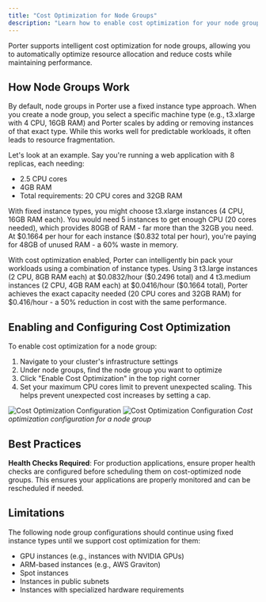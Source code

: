```yaml
---
title: "Cost Optimization for Node Groups"
description: "Learn how to enable cost optimization for your node groups to improve resource efficiency"
---
```


Porter supports intelligent cost optimization for node groups, allowing you to automatically optimize resource allocation and reduce costs while maintaining performance.

## How Node Groups Work

By default, node groups in Porter use a fixed instance type approach. When you create a node group, you select a specific machine type (e.g., t3.xlarge with 4 CPU, 16GB RAM) and Porter scales by adding or removing instances of that exact type. While this works well for predictable workloads, it often leads to resource fragmentation.

Let's look at an example. Say you're running a web application with 8 replicas, each needing:
- 2.5 CPU cores
- 4GB RAM
- Total requirements: 20 CPU cores and 32GB RAM

With fixed instance types, you might choose t3.xlarge instances (4 CPU, 16GB RAM each). You would need 5 instances to get enough CPU (20 cores needed), which provides 80GB of RAM - far more than the 32GB you need. At \$0.1664 per hour for each instance (\$0.832 total per hour), you're paying for 48GB of unused RAM - a 60% waste in memory.

With cost optimization enabled, Porter can intelligently bin pack your workloads using a combination of instance types. Using 3 t3.large instances (2 CPU, 8GB RAM each) at \$0.0832/hour (\$0.2496 total) and 4 t3.medium instances (2 CPU, 4GB RAM each) at \$0.0416/hour (\$0.1664 total), Porter achieves the exact capacity needed (20 CPU cores and 32GB RAM) for \$0.416/hour - a 50% reduction in cost with the same performance.

## Enabling and Configuring Cost Optimization

To enable cost optimization for a node group:
1. Navigate to your cluster's infrastructure settings
2. Under node groups, find the node group you want to optimize
3. Click "Enable Cost Optimization" in the top right corner
4. Set your maximum CPU cores limit to prevent unexpected scaling. This helps prevent unexpected cost increases by setting a cap. 

![Cost Optimization Configuration](/images/provisioning-infrastructure/cost-opt-1.png)
![Cost Optimization Configuration](/images/provisioning-infrastructure/cost-opt-2.png)
*Cost optimization configuration for a node group*

## Best Practices

**Health Checks Required**: For production applications, ensure proper health checks are configured before scheduling them on cost-optimized node groups. This ensures your applications are properly monitored and can be rescheduled if needed.

## Limitations

The following node group configurations should continue using fixed instance types until we support cost optimization for them:
- GPU instances (e.g., instances with NVIDIA GPUs)
- ARM-based instances (e.g., AWS Graviton)
- Spot instances
- Instances in public subnets
- Instances with specialized hardware requirements 